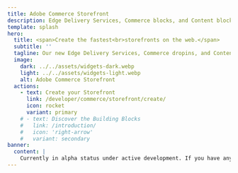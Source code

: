 ```yaml
---
title: Adobe Commerce Storefront
description: Edge Delivery Services, Commerce blocks, and Content blocks define the new Adobe Commerce Storefront.
template: splash
hero:
  title: <span>Create the fastest<br>storefronts on the web.</span>
  subtitle: ''
  tagline: Our new Edge Delivery Services, Commerce dropins, and Content blocks are now combined to create the fastest shops on the web. Find out how they can work for you.
  image:
    dark: ../../assets/widgets-dark.webp
    light: ../../assets/widgets-light.webp
    alt: Adobe Commerce Storefront
  actions:
    - text: Create your Storefront
      link: /developer/commerce/storefront/create/
      icon: rocket
      variant: primary
    # - text: Discover the Building Blocks
    #   link: /introduction/
    #   icon: 'right-arrow'
    #   variant: secondary
banner:
  content: |
    Currently in alpha status under active development. If you have any questions, please visit our <a href="https://discord.gg/xxVR2R3rRn"> Edge Delivery Discord server</a>.
---
```



<CardGrid>
  <LinkCard
    icon="rocket"
    title="Create your Storefront"
    description="Learn how to customize Commerce components while building an Edge Delivery storefront."
    href="/developer/commerce/storefront/create/"
  />
  <LinkCard
    icon="seti:code-search"
    title="Product Details dropin"
    description="Learn about the Product Details dropin."
    href="/developer/commerce/storefront/dropins/product-details/pdp-install/"
  />
  <LinkCard
    icon="seti:code-search"
    title="Cart dropin"
    description="Learn about the Cart dropin."
    href="/developer/commerce/storefront/dropins/cart/cart-install/"
  />
  <LinkCard
    icon="seti:code-search"
    title="Checkout dropin"
    description="Learn about the Checkout dropin."
    href="/developer/commerce/storefront/dropins/checkout/checkout-install/"
  />
</CardGrid>
